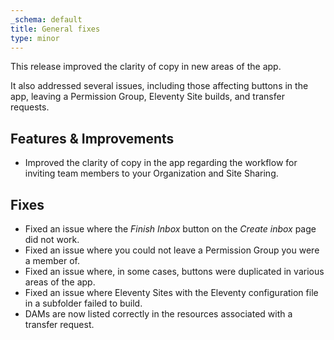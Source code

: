 ```yaml
---
_schema: default
title: General fixes
type: minor
---
```

This release improved the clarity of copy in new areas of the app.

It also addressed several issues, including those affecting buttons in the app, leaving a Permission Group, Eleventy Site builds, and transfer requests.

## Features & Improvements

* Improved the clarity of copy in the app regarding the workflow for inviting team members to your Organization and Site Sharing.

## Fixes

* Fixed an issue where the *Finish Inbox* button on the *Create inbox* page did not work.
* Fixed an issue where you could not leave a Permission Group you were a member of.
* Fixed an issue where, in some cases, buttons were duplicated in various areas of the app.
* Fixed an issue where Eleventy Sites with the Eleventy configuration file in a subfolder failed to build.
* DAMs are now listed correctly in the resources associated with a transfer request.
